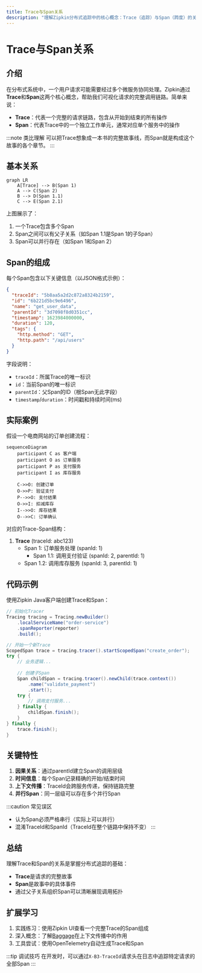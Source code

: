 ```yaml
---
title: Trace与Span关系
description: "理解Zipkin分布式追踪中的核心概念：Trace（追踪）与Span（跨度）的关系及其在微服务架构中的应用"
---
```


# Trace与Span关系

## 介绍

在分布式系统中，一个用户请求可能需要经过多个微服务协同处理。Zipkin通过**Trace**和**Span**这两个核心概念，帮助我们可视化请求的完整调用链路。简单来说：

- **Trace**：代表一个完整的请求链路，包含从开始到结束的所有操作
- **Span**：代表Trace中的一个独立工作单元，通常对应单个服务中的操作

:::note 类比理解
可以把Trace想象成一本书的完整故事线，而Span就是构成这个故事的各个章节。
:::

## 基本关系

```mermaid
graph LR
    A[Trace] --> B(Span 1)
    A --> C(Span 2)
    B --> D(Span 1.1)
    C --> E(Span 2.1)
```

上图展示了：
1. 一个Trace包含多个Span
2. Span之间可以有父子关系（如Span 1.1是Span 1的子Span）
3. Span可以并行存在（如Span 1和Span 2）

## Span的组成

每个Span包含以下关键信息（以JSON格式示例）：

```json
{
  "traceId": "5b8aa5a2d2c872a8324b2159",
  "id": "6b221d5bc9e6496",
  "name": "get_user_data",
  "parentId": "3d7098f8d0351cc",
  "timestamp": 1623984000000,
  "duration": 120,
  "tags": {
    "http.method": "GET",
    "http.path": "/api/users"
  }
}
```

字段说明：
- `traceId`：所属Trace的唯一标识
- `id`：当前Span的唯一标识
- `parentId`：父Span的ID（根Span无此字段）
- `timestamp`/`duration`：时间戳和持续时间(ms)

## 实际案例

假设一个电商网站的订单创建流程：

```mermaid
sequenceDiagram
    participant C as 客户端
    participant O as 订单服务
    participant P as 支付服务
    participant I as 库存服务
    
    C->>O: 创建订单
    O->>P: 验证支付
    P-->>O: 支付结果
    O->>I: 扣减库存
    I-->>O: 库存结果
    O-->>C: 订单确认
```

对应的Trace-Span结构：

1. **Trace** (traceId: abc123)
   - Span 1: 订单服务处理 (spanId: 1)
     - Span 1.1: 调用支付验证 (spanId: 2, parentId: 1)
   - Span 1.2: 调用库存服务 (spanId: 3, parentId: 1)

## 代码示例

使用Zipkin Java客户端创建Trace和Span：

```java
// 初始化Tracer
Tracing tracing = Tracing.newBuilder()
    .localServiceName("order-service")
    .spanReporter(reporter)
    .build();

// 开始一个新Trace
ScopedSpan trace = tracing.tracer().startScopedSpan("create_order");
try {
    // 业务逻辑...
    
    // 创建子Span
    Span childSpan = tracing.tracer().newChild(trace.context())
        .name("validate_payment")
        .start();
    try {
        // 调用支付服务...
    } finally {
        childSpan.finish();
    }
} finally {
    trace.finish();
}
```

## 关键特性

1. **因果关系**：通过parentId建立Span的调用层级
2. **时间信息**：每个Span记录精确的开始/结束时间
3. **上下文传播**：TraceId会跨服务传递，保持链路完整
4. **并行Span**：同一层级可以存在多个并行Span

:::caution 常见误区
- 认为Span必须严格串行（实际上可以并行）
- 混淆TraceId和SpanId（TraceId在整个链路中保持不变）
:::

## 总结

理解Trace和Span的关系是掌握分布式追踪的基础：
- **Trace**是请求的完整故事
- **Span**是故事中的具体事件
- 通过父子关系组织Span可以清晰展现调用拓扑

## 扩展学习

1. 实践练习：使用Zipkin UI查看一个完整Trace的Span组成
2. 深入概念：了解[Baggage](https://zipkin.io/pages/instrumenting.html)在上下文传播中的作用
3. 工具尝试：使用OpenTelemetry自动生成Trace和Span

:::tip 调试技巧
在开发时，可以通过`X-B3-TraceId`请求头在日志中追踪特定请求的全部Span
:::